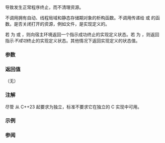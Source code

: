 {{cpp/title|_Exit}}
{{cpp/utility/program/navbar}}
{{ddcl|header=cstdlib|since=c++11|
[[noreturn]] void _Exit( int exit_code ) noexcept;
}}

导致发生正常程序终止，而不清理资源。

不调用拥有自动、线程局域和静态存储期对象的析构函数。不调用传递给 {{lc|std::at_quick_exit()}} 或 {{lc|std::atexit()}} 的函数。是否关闭打开的资源，例如文件，是实现定义的。

若 {{tt|exit_code}} 为 {{lc|0}} 或 {{lc|EXIT_SUCCESS}}，则向宿主环境返回一个指示成功终止的实现定义状态。若 {{tt|exit_code}} 为 {{lc|EXIT_FAILURE}}，则返回指示''不成功''终止的实现定义状态。其他情况下返回实现定义的状态值。

{{rrev|since=c++23|
要求独立实现提供 {{tt|std::_Exit}}。
}}

===参数===
{{par begin}}
{{par|exit_code|程序的退出状态}}
{{par end}}

===返回值===
（无）

===注解===
尽管 {{tt|_Exit}} 从 C++23 起要求为独立，标准不要求它在独立的 C 实现中可用。

===示例===
{{example
|code=
#include &lt;iostream&gt;

class Static
{
public:
    ~Static() 
    {
        std::cout &lt;&lt; "静态析构\n";
    }
};

class Local
{
public:
    ~Local() 
    {
        std::cout &lt;&lt; "局部析构\n";
    }
};

Static static_variable; // 此对象的析构函数将*不*被调用

void atexit_handler()
{
    std::cout &lt;&lt; "atexit 处理函数\n";
}

int main()
{
    Local local_variable; // 将*不*调用析构函数
    
    // 将*不*调用处理函数
    const int result = std::atexit(atexit_handler);

    if (result != 0)
    {
        std::cerr &lt;&lt; "atexit 注册失败\n";
        return EXIT_FAILURE;
    }

    std::cout &lt;&lt; "test" &lt;&lt; std::endl; // 此处需要由 std::endl 冲洗，否则不会打印内容
    std::_Exit(EXIT_FAILURE);
}
|output=
test
}}

===参阅===
{{dsc begin}}
{{dsc inc|cpp/utility/program/dsc abort}}
{{dsc inc|cpp/utility/program/dsc exit}}
{{dsc see c|c/program/_Exit}}
{{dsc end}}

{{langlinks|de|en|es|fr|it|ja|pt|ru}}